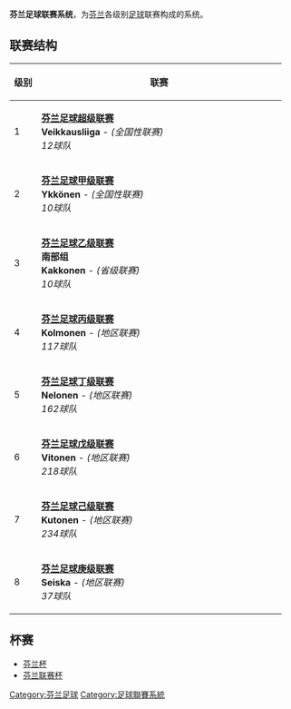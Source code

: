 '''芬兰足球联赛系统'''，为[[芬兰|芬兰]]各级别[[足球|足球]]联赛构成的系统。

== 联赛结构 ==
{| class="wikitable" style="text-align: center;"
|-
!colspan="1" width="10%" |
级别
!colspan="4" width="90%" |
联赛
|-
|colspan="1" width="4%" |1
|colspan="4" width="96%" |
'''[[芬兰足球超级联赛|芬兰足球超级联赛]]'''<br />
'''Veikkausliiga''' - ''(全国性联赛)''<br />
''12球队''
|-
|colspan="1" width="4%" |2
|colspan="4" width="96%" |
'''[[芬兰足球甲级联赛|芬兰足球甲级联赛]]'''<br />
'''Ykkönen''' - ''(全国性联赛)'' <br />
''10球队''
|-
|colspan="1" width="4%" |
3
|colspan="1" width="24%" |
'''[[芬兰足球乙级联赛|芬兰足球乙级联赛]] <br /> 南部组'''<br />
'''Kakkonen''' - ''(省级联赛)'' <br />
''10球队''
|colspan="1" width="24%" |
'''[[芬兰足球乙级联赛|芬兰足球乙级联赛]] <br /> 东部组'''<br />
'''Kakkonen''' - ''(省级联赛)'' <br />
''10球队''
|colspan="1" width="24%" |
'''[[芬兰足球乙级联赛|芬兰足球乙级联赛]] <br />西部组''' <br />
'''Kakkonen''' - ''(省级联赛)'' <br />
''10球队''
|colspan="1" width="24%" |
'''[[芬兰足球乙级联赛|芬兰足球乙级联赛]] <br />北部组'''<br />
'''Kakkonen''' - ''(省级联赛)'' <br />
''10球队''
|-
|colspan="1" width="4%" |4
|colspan="4" width="96%" |
'''[[芬兰足球丙级联赛|芬兰足球丙级联赛]]'''<br />
'''Kolmonen''' - ''(地区联赛)''<br />
''117球队''
|-
|colspan="1" width="4%" |5
|colspan="4" width="96%" |
'''[[芬兰足球丁级联赛|芬兰足球丁级联赛]]'''<br />
'''Nelonen''' - ''(地区联赛)''<br />
''162球队''
|-
|colspan="1" width="4%" |6
|colspan="4" width="96%" |
'''[[芬兰足球戊级联赛|芬兰足球戊级联赛]]'''<br />
'''Vitonen''' - ''(地区联赛)''<br />
''218球队''
|-
|colspan="1" width="4%" |7
|colspan="4" width="96%" |
'''[[芬兰足球己级联赛|芬兰足球己级联赛]]'''<br />
'''Kutonen''' - ''(地区联赛)''<br />
''234球队''
|-
|colspan="1" width="4%" |8
|colspan="4" width="96%" |
'''[[芬兰足球庚级联赛|芬兰足球庚级联赛]]'''<br />
'''Seiska''' - ''(地区联赛)''<br />
''37球队''
|}

== 杯赛 ==
*[[芬兰杯|芬兰杯]]
*[[芬兰联赛杯|芬兰联赛杯]]

{{FLS}}

[[Category:芬兰足球|Category:芬兰足球]]

[[Category:足球聯賽系統|Category:足球聯賽系統]]